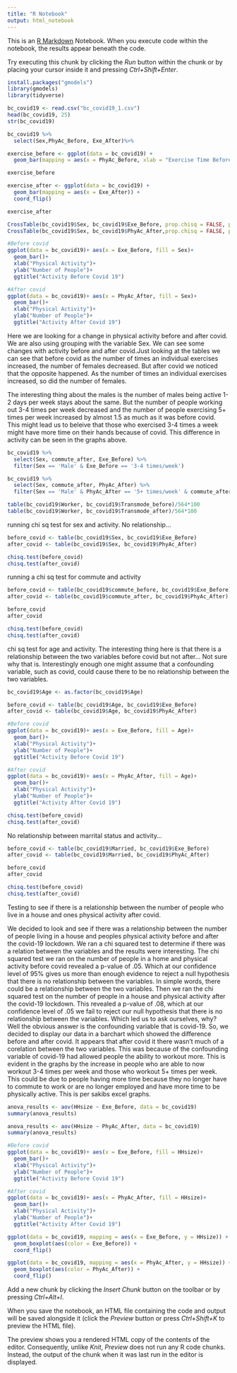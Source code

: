 ---
title: "R Notebook"
output: html_notebook
---

This is an [R Markdown](http://rmarkdown.rstudio.com) Notebook. When you execute code within the notebook, the results appear beneath the code. 

Try executing this chunk by clicking the *Run* button within the chunk or by placing your cursor inside it and pressing *Ctrl+Shift+Enter*. 
```{r}
install.packages("gmodels")
library(gmodels)
library(tidyverse)
```


```{r}
bc_covid19 <- read.csv("bc_covid19_1.csv")
head(bc_covid19, 25)
str(bc_covid19)

bc_covid19 %>%
  select(Sex,PhyAc_Before, Exe_After)%>%

exercise_before <- ggplot(data = bc_covid19) +
  geom_bar(mapping = aes(x = PhyAc_Before, xlab = "Exercise Time Before Covid"))

exercise_before
```

```{r}
exercise_after <- ggplot(data = bc_covid19) +
  geom_bar(mapping = aes(x = Exe_After)) +
  coord_flip()

exercise_after

```

```{r}
CrossTable(bc_covid19$Sex, bc_covid19$Exe_Before, prop.chisq = FALSE, prop.r = FALSE, prop.c = FALSE)
CrossTable(bc_covid19$Sex, bc_covid19$PhyAc_After,prop.chisq = FALSE, prop.r = FALSE, prop.c = FALSE)

```
```{r}
#Before covid
ggplot(data = bc_covid19)+ aes(x = Exe_Before, fill = Sex)+
  geom_bar()+
  xlab("Physical Activity")+
  ylab("Number of People")+
  ggtitle("Activity Before Covid 19")

#After covid
ggplot(data = bc_covid19)+ aes(x = PhyAc_After, fill = Sex)+
  geom_bar()+
  xlab("Physical Activity")+
  ylab("Number of People")+
  ggtitle("Activity After Covid 19")

```

Here we are looking for a change in physical activity before and after covid. We are also using grouping with the variable Sex. We can see some changes with activity before and after covid.Just looking at the tables we can see that before covid as the number of times an individual exercises increased, the number of females decreased. But after covid we noticed that the opposite happened. As the number of times an individual exercises increased, so did the number of females. 

The interesting thing about the males is the number of males being active 1-2 days per week stays about the same. But the number of people working out 3-4 times per week decreased and the number of people exercising 5+ times per week increased by almost 1.5 as much as it was before covid. This might lead us to beleive that those who exercised 3-4 times a week might have more time on their hands because of covid. This difference in activity can be seen in the graphs above. 

```{r}
bc_covid19 %>%
  select(Sex, commute_after, Exe_Before) %>%
  filter(Sex == 'Male' & Exe_Before == '3-4 times/week')

bc_covid19 %>%
  select(Sex, commute_after, PhyAc_After) %>%
  filter(Sex == 'Male' & PhyAc_After == '5+ times/week' & commute_after == 'Switched to work from home without change in the workload')

```
```{r}
table(bc_covid19$Worker, bc_covid19$Transmode_before)/564*100
table(bc_covid19$Worker, bc_covid19$Transmode_after)/564*100

```
running chi sq test for sex and activity. No relationship... 
```{r}
before_covid <- table(bc_covid19$Sex, bc_covid19$Exe_Before)
after_covid <- table(bc_covid19$Sex, bc_covid19$PhyAc_After)

chisq.test(before_covid)
chisq.test(after_covid)
```
running a chi sq test for commute and activity
```{r}
before_covid <- table(bc_covid19$commute_before, bc_covid19$Exe_Before)
after_covid <- table(bc_covid19$commute_after, bc_covid19$PhyAc_After)

before_covid
after_covid

chisq.test(before_covid)
chisq.test(after_covid)
```
chi sq test for age and activity. The interesting thing here is that there is a relationship between the two
variables before covid but not after... Not sure why that is. Interestingly enough one might assume that a confounding variable, such as covid, could cause there to be no relationship between the two variables. 
```{r}
bc_covid19$Age <- as.factor(bc_covid19$Age)

before_covid <- table(bc_covid19$Age, bc_covid19$Exe_Before)
after_covid <- table(bc_covid19$Age, bc_covid19$PhyAc_After)

#Before covid
ggplot(data = bc_covid19)+ aes(x = Exe_Before, fill = Age)+
  geom_bar()+
  xlab("Physical Activity")+
  ylab("Number of People")+
  ggtitle("Activity Before Covid 19")

#After covid
ggplot(data = bc_covid19)+ aes(x = PhyAc_After, fill = Age)+
  geom_bar()+
  xlab("Physical Activity")+
  ylab("Number of People")+
  ggtitle("Activity After Covid 19")

chisq.test(before_covid)
chisq.test(after_covid)


```
No relationship between marrital status and activity...
```{r}
before_covid <- table(bc_covid19$Married, bc_covid19$Exe_Before)
after_covid <- table(bc_covid19$Married, bc_covid19$PhyAc_After)

before_covid
after_covid

chisq.test(before_covid)
chisq.test(after_covid)
```
Testing to see if there is a relationship between the number of people who live in a house and ones physical activity after covid. 

We decided to look and see if there was a relationship between the number of people living in a house and peoples physical activity before and after the covid-19 lockdown. We ran a chi squared test to determine if there was a relation between the variables and the results were interesting. The chi squared test we ran on the number of people in a home and physical activity before covid revealed a p-value of .05. Which at our confidence level of 95% gives us more than enough evidence to reject a null hypothesis that there is no relationship between the variables. In simple words, there could be a relationship between the two variables. Then we ran the chi squared test on the number of people in a house and physical activity after the covid-19 lockdown. This revealed a p-value of .08, which at our confidence level of .05 we fail to reject our null hypothesis that there is no relationship between the variables. Which led us to ask ourselves, why? Well the obvious answer is the confounding variable that is covid-19. So, we decided to display our data in a barchart which showed the difference before and after covid. It appears that after covid it there wasn't much of a corelation between the two variables. This was because of the confounding variable of covid-19 had allowed people the ability to workout more. This is evident in the graphs by the increase in people who are able to now workout 3-4 times per week and those who workout 5+ times per week. This could be due to people having more time because they no longer have to commute to work or are no longer employed and have more time to be physically active. This is per sakibs excel graphs. 
```{r}

anova_results <- aov(HHsize ~ Exe_Before, data = bc_covid19)
summary(anova_results)

anova_results <- aov(HHsize ~ PhyAc_After, data = bc_covid19)
summary(anova_results)

#Before covid
ggplot(data = bc_covid19)+ aes(x = Exe_Before, fill = HHsize)+
  geom_bar()+
  xlab("Physical Activity")+
  ylab("Number of People")+
  ggtitle("Activity Before Covid 19")

#After covid
ggplot(data = bc_covid19)+ aes(x = PhyAc_After, fill = HHsize)+
  geom_bar()+
  xlab("Physical Activity")+
  ylab("Number of People")+
  ggtitle("Activity After Covid 19")

ggplot(data = bc_covid19, mapping = aes(x = Exe_Before, y = HHsize)) + 
  geom_boxplot(aes(color = Exe_Before)) +
  coord_flip()

ggplot(data = bc_covid19, mapping = aes(x = PhyAc_After, y = HHsize)) + 
  geom_boxplot(aes(color = PhyAc_After)) +
  coord_flip()
```

Add a new chunk by clicking the *Insert Chunk* button on the toolbar or by pressing *Ctrl+Alt+I*.

When you save the notebook, an HTML file containing the code and output will be saved alongside it (click the *Preview* button or press *Ctrl+Shift+K* to preview the HTML file).

The preview shows you a rendered HTML copy of the contents of the editor. Consequently, unlike *Knit*, *Preview* does not run any R code chunks. Instead, the output of the chunk when it was last run in the editor is displayed.
